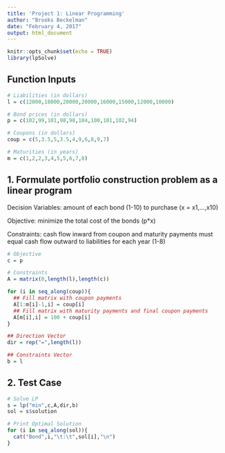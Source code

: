 ---
title: 'Project 1: Linear Programming'
author: "Brooks Beckelman"
date: "February 4, 2017"
output: html_document
---

```{r setup, include=FALSE}
knitr::opts_chunk$set(echo = TRUE)
library(lpSolve)
```

## Function Inputs 

```{r}
# Liabilities (in dollars)
l = c(12000,18000,20000,20000,16000,15000,12000,10000)

# Bond prices (in dollars)
p = c(102,99,101,98,98,104,100,101,102,94)

# Coupons (in dollars)
coup = c(5,3.5,5,3.5,4,9,6,8,9,7)

# Maturities (in years)
m = c(1,2,2,3,4,5,5,6,7,8)
```

## 1. Formulate portfolio construction problem as a linear program

Decision Variables: amount of each bond (1-10) to purchase (x = x1,...,x10)

Objective: minimize the total cost of the bonds (p*x)

Constraints: cash flow inward from coupon and maturity payments must equal cash flow outward to liabilities for each year (1-8)

```{r}
# Objective
c = p

# Constraints
A = matrix(0,length(l),length(c))

for (i in seq_along(coup)){
  ## Fill matrix with coupon payments
  A[1:m[i]-1,i] = coup[i]
  ## Fill matrix with maturity payments and final coupon payments
  A[m[i],i] = 100 + coup[i]
}

## Direction Vector
dir = rep("=",length(l))

## Constraints Vector 
b = l
```

## 2. Test Case

```{r}
# Solve LP
s = lp("min",c,A,dir,b)
sol = s$solution

# Print Optimal Solution
for (i in seq_along(sol)){
  cat("Bond",i,"\t:\t",sol[i],"\n")
}
```

